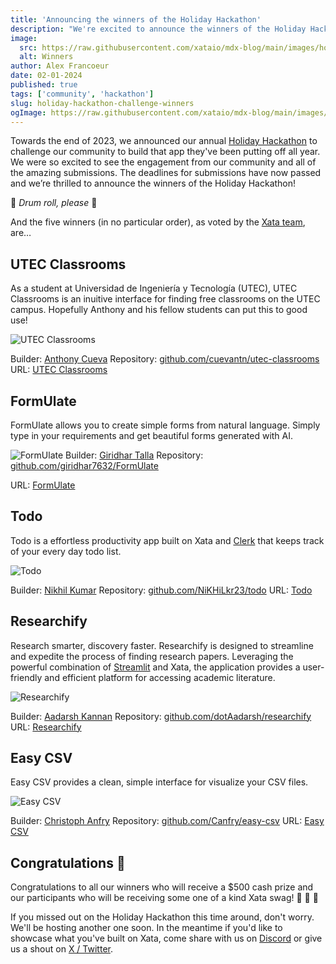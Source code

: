 ```yaml
---
title: 'Announcing the winners of the Holiday Hackathon'
description: "We're excited to announce the winners of the Holiday Hackathon"
image:
  src: https://raw.githubusercontent.com/xataio/mdx-blog/main/images/holiday-hackathon-winners.png
  alt: Winners
author: Alex Francoeur
date: 02-01-2024
published: true
tags: ['community', 'hackathon']
slug: holiday-hackathon-challenge-winners
ogImage: https://raw.githubusercontent.com/xataio/mdx-blog/main/images/holiday-hackathon-winners.png
---
```


Towards the end of 2023, we announced our annual [Holiday Hackathon](https://xata.io/blog/xata-holiday-hackathon) to challenge our community to build that app they've been putting off all year. We were so excited to see the engagement from our community and all of the amazing submissions. The deadlines for submissions have now passed and we’re thrilled to announce the winners of the Holiday Hackathon!

🥁 _Drum roll, please_ 🥁

And the five winners (in no particular order), as voted by the [Xata team](https://xata.io/about), are…

## UTEC Classrooms

As a student at Universidad de Ingeniería y Tecnología (UTEC), UTEC Classrooms is an inuitive interface for finding free classrooms on the UTEC campus. Hopefully Anthony and his fellow students can put this to good use!

![UTEC Classrooms](/images/holiday-hackathon-utec.png)

Builder: [Anthony Cueva](https://www.linkedin.com/in/cuevantn/)
Repository: [github.com/cuevantn/utec-classrooms](https://github.com/cuevantn/utec-classrooms)
URL: [UTEC Classrooms](https://utec-classrooms.vercel.app/)

## FormUlate

FormUlate allows you to create simple forms from natural language. Simply type in your requirements and get beautiful forms generated with AI.

![FormUlate](/images/holiday-hackathon-formulate.png)
Builder: [Giridhar Talla](https://twitter.com/giridhar_talla)
Repository: [github.com/giridhar7632/FormUlate](https://github.com/giridhar7632/FormUlate)

URL: [FormUlate](https://formulate-six.vercel.app/)

## Todo

Todo is a effortless productivity app built on Xata and [Clerk](https://clerk.com/) that keeps track of your every day todo list.

![Todo](/images/holiday-hackathon-todo.png)

Builder: [Nikhil Kumar](https://twitter.com/nikhilkr1221)
Repository: [github.com/NiKHiLkr23/todo](https://github.com/NiKHiLkr23/todo)
URL: [Todo](https://todo-eight-tau.vercel.app/)

## Researchify

Research smarter, discovery faster. Researchify is designed to streamline and expedite the process of finding research papers. Leveraging the powerful combination of [Streamlit](https://streamlit.io/) and Xata, the application provides a user-friendly and efficient platform for accessing academic literature.

![Researchify](/images/holiday-hackathon-researchify.png)

Builder: [Aadarsh Kannan](https://twitter.com/dotAadarsh)
Repository: [github.com/dotAadarsh/researchify](https://github.com/dotAadarsh/researchify)
URL: [Researchify](https://researchify.streamlit.app/)

## Easy CSV

Easy CSV provides a clean, simple interface for visualize your CSV files.

![Easy CSV](/images/holiday-hackathon-easy-csv.png)

Builder: [Christoph Anfry](https://twitter.com/ChristopheAnfry)
Repository: [github.com/Canfry/easy-csv](https://github.com/Canfry/easy-csv)
URL: [Easy CSV](https://easy-csv.netlify.app/)

## Congratulations 🎉

Congratulations to all our winners who will receive a $500 cash prize and our participants who will be receiving some one of a kind Xata swag! 🍾 🎉 🦋

If you missed out on the Holiday Hackathon this time around, don't worry. We'll be hosting another one soon. In the meantime if you'd like to showcase what you've built on Xata, come share with us on [Discord](https://xata.io/discord) or give us a shout on [X / Twitter](https://twitter.com/xata).
